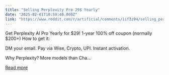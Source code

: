 ```yaml
---
title: "Selling Perplexity Pro 29$ Yearly"
date: "2025-02-01T10:59:40.000Z"
link: "https://www.reddit.com/r/artificial/comments/1if3z94/selling_perplexity_pro_29_yearly/"
---
```


Get Perplexity AI Pro Yearly for $29! 1-year 100% off coupon (normally $200+)
 How to get it:
  
DM your email.
 Pay via Wise, Crypto, UPI.
 Instant activation.
  
Why Perplexity? More models than Cha...

[Read more](https://www.reddit.com/r/artificial/comments/1if3z94/selling_perplexity_pro_29_yearly/)
